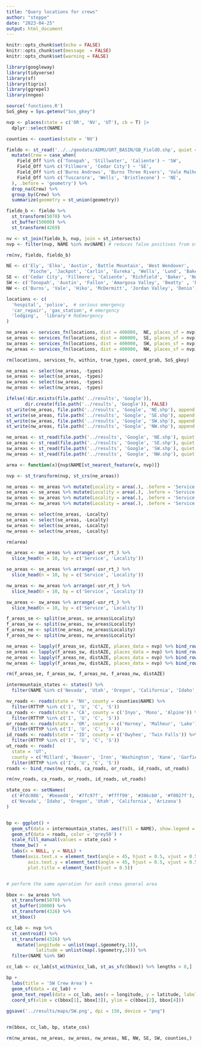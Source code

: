 ```yaml
---
title: "Query locations for crews"
author: "steppe"
date: "2023-04-25"
output: html_document
---
```



```r
knitr::opts_chunk$set(echo = FALSE)
knitr::opts_chunk$set(message  = FALSE)
knitr::opts_chunk$set(warning = FALSE)
```




```r
library(googleway)
library(tidyverse)
library(sf)
library(tigris)
library(ggrepel)
library(nngeo)
```

```r
source('functions.R')
SoS_gkey = Sys.getenv("Sos_gkey")
```


```r

nvp <- places(state = c('OR', 'NV', 'UT'), cb = T) |>
  dplyr::select(NAME)

counties <- counties(state = 'NV')
```

```r

fieldo <- st_read('../../geodata/ADMU/GRT_BASIN/GB_FieldO.shp', quiet = T) %>% 
  mutate(Crew = case_when( 
    Field_Off %in% c('Tonopah', 'Stillwater', 'Caliente') ~ 'SW', 
    Field_Off %in% c('Fillmore', 'Cedar City') ~ 'SE', 
    Field_Off %in% c('Burns Andrews', 'Burns Three Rivers', 'Vale Malheur') ~ 'NW', 
    Field_Off %in% c('Tuscarora', 'Wells', 'Bristlecone') ~ 'NE', 
  ), .before = 'geometry') %>% 
  drop_na(Crew) %>% 
  group_by(Crew) %>% 
  summarize(geometry = st_union(geometry))

fieldo_b <- fieldo %>% 
  st_transform(5070) %>% 
  st_buffer(50000) %>% 
  st_transform(4269) 

nv <- st_join(fieldo_b, nvp, join = st_intersects)
nvp <- filter(nvp, NAME %in% nv$NAME) # reduces false positives from other searches

rm(nv, fieldo, fieldo_b)
```


```r
NE <- c('Ely', 'Elko', 'Austin', 'Battle Mountain', 'West Wendover', 
        'Pioche', 'Jackpot', 'Carlin', 'Eureka', 'Wells', 'Lund', 'Baker')
SE <- c('Cedar City', 'Fillmore', 'Caliente', 'Richfield', 'Baker', 'Newcastle', 'St. George')
SW <- c('Tonopah', 'Austin', 'Fallon', 'Amargosa Valley', 'Beatty' , 'Eureka', 'Yerington')
NW <- c('Burns', 'Vale', 'Hiko', 'McDermitt', 'Jordan Valley', 'Denio')
```

```r

locations <- c(
  'hospital', 'police',  # serious emergency
  'car_repair', 'gas_station', # emergency
  'lodging',  'library'# ReEmergency 
)

ne_areas <- services_fn(locations, dist = 400000,  NE, places_sf = nvp) 
se_areas <- services_fn(locations, dist = 400000,  SE, places_sf = nvp) 
sw_areas <- services_fn(locations, dist = 400000,  SW, places_sf = nvp) 
nw_areas <- services_fn(locations, dist = 400000,  NW, places_sf = nvp) 

```

```r
rm(locations, services_fn, within, true_types, coord_grab, SoS_gkey)
```

```r

ne_areas <- select(ne_areas, -types)
se_areas <- select(se_areas, -types)
sw_areas <- select(sw_areas, -types)
nw_areas <- select(nw_areas, -types)

ifelse(!dir.exists(file.path('../results', 'Google')), 
       dir.create(file.path('../results', 'Google')), FALSE)
st_write(ne_areas, file.path('../results', 'Google', 'NE.shp'), append = F, quiet = T)
st_write(se_areas, file.path('../results', 'Google', 'SE.shp'), append = F, quiet = T)
st_write(sw_areas, file.path('../results', 'Google', 'SW.shp'), append = F, quiet = T)
st_write(nw_areas, file.path('../results', 'Google', 'NW.shp'), append = F, quiet = T)
```

```r

ne_areas <- st_read(file.path('../results', 'Google', 'NE.shp'), quiet = T)
se_areas <- st_read(file.path('../results', 'Google', 'SE.shp'), quiet = T)
sw_areas <- st_read(file.path('../results', 'Google', 'SW.shp'), quiet = T)
nw_areas <- st_read(file.path('../results', 'Google', 'NW.shp'), quiet = T)

```


```r
area <- function(x){nvp$NAME[st_nearest_feature(x, nvp)]}

nvp <- st_transform(nvp, st_crs(ne_areas))

ne_areas <- ne_areas %>% mutate(Locality = area(.), .before = 'Service')
se_areas <- se_areas %>% mutate(Locality = area(.), .before = 'Service')
sw_areas <- sw_areas %>% mutate(Locality = area(.), .before = 'Service')
nw_areas <- nw_areas %>% mutate(Locality = area(.), .before = 'Service')

ne_areas <- select(ne_areas, -Localty)
se_areas <- select(se_areas, -Localty)
sw_areas <- select(sw_areas, -Localty)
nw_areas <- select(nw_areas, -Localty)

rm(area)
```

```r

ne_areas <- ne_areas %>% arrange(-usr_rt_) %>% 
  slice_head(n = 10, by = c('Service', 'Locality'))

se_areas <- se_areas %>% arrange(-usr_rt_) %>% 
  slice_head(n = 10, by = c('Service', 'Locality'))

nw_areas <- nw_areas %>% arrange(-usr_rt_) %>% 
  slice_head(n = 10, by = c('Service', 'Locality'))

sw_areas <- sw_areas %>% arrange(-usr_rt_) %>% 
  slice_head(n = 10, by = c('Service', 'Locality'))

```


```r

f_areas_se <- split(se_areas, se_areas$Locality)
f_areas_sw <- split(sw_areas, sw_areas$Locality)
f_areas_ne <- split(ne_areas, ne_areas$Locality)
f_areas_nw <- split(nw_areas, nw_areas$Locality)

ne_areas <- lapply(f_areas_se, distAZE, places_data = nvp) %>% bind_rows()
se_areas <- lapply(f_areas_sw, distAZE, places_data = nvp) %>% bind_rows()
ne_areas <- lapply(f_areas_ne, distAZE, places_data = nvp) %>% bind_rows()
nw_areas <- lapply(f_areas_nw, distAZE, places_data = nvp) %>% bind_rows()

rm(f_areas_se, f_areas_sw, f_areas_ne, f_areas_nw, distAZE)
```


```r

intermountain_states <- states() %>% 
  filter(NAME %in% c('Nevada', 'Utah', 'Oregon', 'California', 'Idaho', 'Arizona'))

nv_roads <- roads(state = 'NV', county = counties$NAME) %>% 
  filter(RTTYP %in% c('I', 'U', 'C', 'S'))
ca_roads <- roads(state = 'CA', county = c('Inyo', 'Mono', 'Alpine')) %>% 
  filter(RTTYP %in% c('I', 'U', 'C', 'S'))
or_roads <- roads(state = 'OR', county = c('Harney', 'Malheur', 'Lake')) %>% 
  filter(RTTYP %in% c('I', 'U', 'C', 'S'))
id_roads <- roads(state = 'ID', county = c('Owyhee', 'Twin Falls')) %>% 
  filter(RTTYP %in% c('I', 'U', 'C', 'S'))
ut_roads <- roads(
  state = 'UT',
  county = c('Millard', 'Beaver', 'Iron', 'Washington', 'Kane', 'Garfield', 'Piute')) %>% 
  filter(RTTYP %in% c('I', 'U', 'C', 'S'))
roads <- bind_rows(nv_roads, ca_roads, or_roads, id_roads, ut_roads)

rm(nv_roads, ca_roads, or_roads, id_roads, ut_roads)

state_cos <- setNames(
  c('#fdc086', '#beaed4', '#7fc97f', '#ffff99', '#386cb0', '#f0027f'),
  c('Nevada', 'Idaho', 'Oregon', 'Utah', 'California', 'Arizona')
)


bp <- ggplot() +
  geom_sf(data = intermountain_states, aes(fill = NAME), show.legend = F) + 
  geom_sf(data = roads, color = 'grey50') + 
  scale_fill_manual(values = state_cos) +  
  theme_bw()  +
  labs(x = NULL, y = NULL) + 
  theme(axis.text.x = element_text(angle = 45, hjust = 0.5, vjust = 0.5),
        axis.text.y = element_text(angle = 45, hjust = 0.5, vjust = 0.5),
        plot.title = element_text(hjust = 0.5)) 


# perform the same operation for each crews general area

bbox <- sw_areas %>% 
  st_transform(5070) %>% 
  st_buffer(10000) %>% 
  st_transform(4326) %>% 
  st_bbox()

cc_lab <- nvp %>%  
  st_centroid() %>% 
  st_transform(4326) %>% 
    mutate(longitude = unlist(map(.$geometry,1)),
           latitude = unlist(map(.$geometry,2))) %>% 
  filter(NAME %in% SW)

cc_lab <- cc_lab[st_within(cc_lab, st_as_sfc(bbox)) %>% lengths > 0,]

bp +  
  labs(title = 'SW Crew Area') +
  geom_sf(data = cc_lab) +
  geom_text_repel(data = cc_lab, aes(x = longitude, y = latitude, label = NAME)) + 
  coord_sf(xlim = c(bbox[1], bbox[3]), ylim = c(bbox[2], bbox[4]))
  
ggsave('../results/maps/SW.png', dpi = 150, device = "png")


rm(bbox, cc_lab, bp, state_cos)
```


```r


rm(nw_areas, ne_areas, sw_areas, nw_areas, NE, NW, SE, SW, counties,)
```

